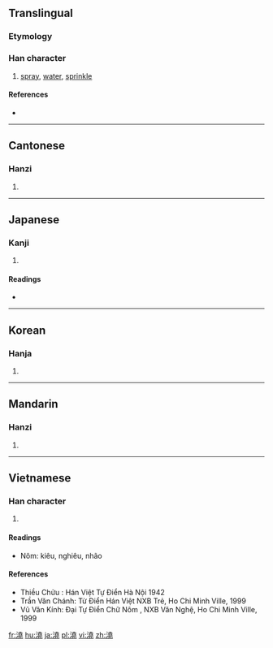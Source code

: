 {{also|浇}}
==Translingual==

===Etymology===
{{Han compound|水|堯|c1=s|c2=p|t1=water|ls=psc}}

===Han character===
{{Han char|rn=85|rad=水|as=12|sn=15|four=34111|canj=EGGU}}

# [[spray]], [[water]], [[sprinkle]]

====References====
* {{Han ref|kx=0651.270|dkj=18317|dj=1061.280|hdz=31734.150|uh=6F86|ud=28550|bh=BCE5|bd=48357}}

----

==Cantonese==

===Hanzi===
{{yue-hanzi|jyut=[[giu1]], [[hiu1]]|y=giu1, hiu1|sim=浇}}

# {{defn|lang=yue|sort=水12}}

----

==Japanese==

===Kanji===
{{ja-kanji|grade=|rs=水12}}

# {{defn|lang=ja|sort=水12}}

====Readings====
* {{ja-readings|on=[[ぎょう]] (gyō)|kun=[[そそぐ]] (sosogu)}}

----

==Korean==

===Hanja===
{{ko-hanja|hangeul=요|eumhun=|rv=yo|mr=yo|y=yo}}

# {{defn|lang=ko|sort=水12}}

----

==Mandarin==

===Hanzi===
{{cmn-hanzi|sim=浇|pin=[[jiāo]] ([[jiao1]])|wg=[[chiao]]<sup>1</sup>}}

# {{defn|lang=cmn|sort=水12}}

----

==Vietnamese==

===Han character===
{{vi-hantu|[[kiêu]], [[nhão]], [[nghiêu]]|rs=水12}}
# {{defn|lang=vi|sort=水12}}

====Readings====
* Nôm: kiêu, nghiêu, nhão

====References====
* Thiều Chửu : Hán Việt Tự Điển Hà Nội 1942
* Trần Văn Chánh: Từ Điển Hán Việt NXB Trẻ, Ho Chi Minh Ville, 1999
* Vũ Văn Kính: Đại Tự Điển Chữ Nôm , NXB Văn Nghệ, Ho Chi Minh Ville, 1999

[[fr:澆]]
[[hu:澆]]
[[ja:澆]]
[[pl:澆]]
[[vi:澆]]
[[zh:澆]]